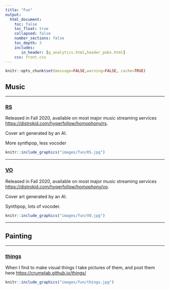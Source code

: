 ```yaml
---
title: "Fun"
output:
  html_document:
    toc: false
    toc_float: true
    collapsed: false
    number_sections: false
    toc_depth: 3
    includes:
       in_header: [g_analytics.html,header_pubs.html]
    css: front.css
---
```


```r
knitr::opts_chunk$set(message=FALSE,warning=FALSE, cache=TRUE)
```


## Music

----

<div class="row">
<div class="col-sm-8">

### [RS](https://distrokid.com/hyperfollow/homophony/rs)

Released in Fall 2020, available on most major music streaming services <https://distrokid.com/hyperfollow/homophony/rs>. 

Cover art generated by an AI. 

More synthpop, less vocoder


</div>
<div class="col-sm-4">
```r
knitr::include_graphics("images/fun/RS.jpg")
```
</div>
</div>

----

<div class="row">
<div class="col-sm-8">

### [VO](https://distrokid.com/hyperfollow/homophony/vo)

Released in Fall 2020, available on most major music streaming services <https://distrokid.com/hyperfollow/homophony/vo>. 

Cover art generated by an AI. 

Synthpop, lots of vocoder.


</div>
<div class="col-sm-4">
```r
knitr::include_graphics("images/fun/VO.jpg")
```
</div>
</div>

----

## Painting

----

<div class="row">
<div class="col-sm-8">

### [things](https://crumplab.github.io/things/)

When I find to make visual things I take pictures of them, and post them here <https://crumplab.github.io/things/>

</div>
<div class="col-sm-4">
```r
knitr::include_graphics("images/fun/things.jpg")
```
</div>
</div>



